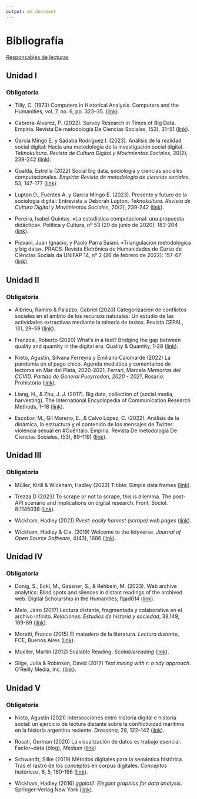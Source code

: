```yaml
---
output: md_document
---
```


# Bibliografía

[Responsables de lecturas](https://docs.google.com/spreadsheets/d/1daRYQMJXmObIAJEE3GKJkB89YuvCS28P4jiMcUdkSIU/edit?usp=sharing "Formulario")

## Unidad I

### Obligatoria

-   Tilly, C. (1973) Computers in Historical Analysis. Computers and the Humanities, vol. 7, no. 6,  pp. 323–35.  ([link](https://sci-hub.se/https://www.jstor.org/stable/30199589 "Computers in Historical Analysis")).

-   Cabrera-Álvarez, P. (2022). Survey Research in Times of Big Data. Empiria. Revista De metodología De Ciencias Sociales, (53), 31–51 ([link](https://revistas.uned.es/index.php/empiria/article/view/32611/24822 "Survey Research in Times of Big Data")).

-   García Mingo E. y Sádaba Rodríguez I. (2023). Análisis de la realidad social digital: Hacia una metodología de la investigación social digital. *Teknokultura. Revista de Cultura Digital y Movimientos Sociales*, 20(2), 239-242 ([link](https://revistas.ucm.es/index.php/TEKN/article/view/88460/4564456566089 "Análisis de la realidad social digital: Hacia una metodología de la investigación social digital")).

-   Gualda, Estrella (2022) Social big data, sociología y ciencias sociales computacionales. *Empiria: Revista de metodología de ciencias sociales*, 53, 147-177  ([link](https://revistas.uned.es/index.php/empiria/article/view/32631/24825 "Social big data, sociología y ciencias sociales computacionales")).

-   Lupton D., Fuentes A. y García Mingo E. (2023). Presente y futuro de la sociología digital: Entrevista a Deborah Lupton. *Teknokultura. Revista de Cultura Digital y Movimientos Sociales*, 20(2), 239-242 ([link](https://revistas.ucm.es/index.php/TEKN/article/view/87181/4564456566105 "Presente y futuro de la sociología digital: Entrevista a Deborah Lupton")).

- Pereira, Isabel Quintas. «La estadística computacional: una propuesta didáctica». Política y Cultura, nº 53 (29 de junio de 2020): 183-204 ([link](https://www.redalyc.org/journal/267/26763954009/html/ "La estadística computacional")).

-   Piovani, Juan Ignacio, y Paolo Parra Saiani. «Triangulación metodológica y big data». PRACS: Revista Eletrônica de Humanidades do Curso de Ciências Sociais da UNIFAP 14, nº 2 (26 de febrero de 2022): 157-67  ([link](https://github.com/agusnieto77/Sem-UBA/raw/master/bibliograf%C3%ADa/Piovani_Parra.pdf "Triangulación metodológica y big data")).

## Unidad II

### Obligatoria

-   Albrieu, Ramiro & Palazzo, Gabriel (2020) Categorización de conflictos sociales en el ámbito de los recursos naturales: Un estudio de las actividades extractivas mediante la minería de textos. Revista CEPAL, 131, 29--59 ([link](https://repositorio.cepal.org/bitstream/handle/11362/45952/RVE131_Albrieu.pdf?sequence=1&isAllowed=y "Categorización de conflictos sociales en el ámbito de los recursos naturales")).

-   Franzosi, Roberto (2020) What's in a text? Bridging the gap between quality and quantity in the digital era. Quality & Quantity, 1-28 ([link](https://sci-hub.se/https://doi.org/10.1007/s11135-020-01067-6 "What's in a text?")).

-   Nieto, Agustín, Silvana Ferreyra y Emiliano Calomarde (2022) La pandemia en el pago chico. Agenda mediática y comentarios de lectorxs en Mar del Plata, 2020-2021. Ferrari, Marcela *Memorias del COVID. Partido de General Pueyrredon, 2020 - 2021*, Rosario: Prohistoria ([link](https://www.academia.edu/77606214/TIEMPOS_DE_PANDEMIA "La pandemia en el pago chico")).

-   Liang, H., & Zhu, J. J. (2017). Big data, collection of (social media, harvesting). The International Encyclopedia of Communication Research Methods, 1--18 ([link](https://sci-hub.se/https://doi.org/10.1002/9781118901731.iecrm0015 "Big data, collection of (social media, harvesting)")).

-   Escobar, M., Gil Moreno, E., & Calvo López, C. (2022). Análisis de la dinámica, la estructura y el contenido de los mensajes de Twitter: violencia sexual en #Cuéntalo. Empiria. Revista De metodología De Ciencias Sociales, (53), 89–119) ([link](https://revistas.uned.es/index.php/empiria/article/view/32614/25534 "Análisis de la dinámica, la estructura y el contenido de los mensajes de Twitter")).

## Unidad III

### Obligatoria

-   Müller, Kirill & Wickham, Hadley (2022) Tibble: Simple data frames ([link](https://cran.r-project.org/web/packages/tibble/tibble.pdf "Tibble")).

- Trezza D (2023) To scrape or not to scrape, this is dilemma. The post-API scenario and implications on digital research. Front. Sociol. 8:1145038 ([link](https://www.frontiersin.org/articles/10.3389/fsoc.2023.1145038/full "To scrape or not to scrape")).

-   Wickham, Hadley (2021) *Rvest: easily harvest (scrape) web pages* ([link](https://cran.r-project.org/web/packages/rvest/rvest.pdf "easily harvest (scrape) web pages")).

-   Wickham, Hadley & Cia. (2019) Welcome to the tidyverse. *Journal of Open Source Software*, 4(43), 1686 ([link](https://doi.org/10.21105/joss.01686 "Welcome to the tidyverse")).

## Unidad IV

### Obligatoria

-   Donig, S., Eckl, M., Gassner, S., & Rehbein, M. (2023). Web archive analytics: Blind spots and silences in distant readings of the archived web. Digital Scholarship in the Humanities, fqad014 ([link](https://doi.org/10.1093/llc/fqad014 "Web archive analytics")).

-   Melo, Jairo (2017) Lectura distante, fragmentada y colaborativa en el archivo infinito. *Relaciones: Estudios de historia y sociedad*, 38,149, 169-89 ([link](https://www.scielo.org.mx/pdf/rz/v38n149/2448-7554-rz-38-149-00169.pdf "Lectura distante, fragmentada y colaborativa en el archivo infinito")).

-   Moretti, Franco (2015) El matadero de la literatura. *Lectura distant*e, FCE, Buenos Aires ([link](https://github.com/agusnieto77/Sem-UBA/raw/master/bibliograf%C3%ADa/Moretti%20-%20El%20matadero%20de%20la%20literatura%20III.pdf "El matadero de la literatura")).

-   Mueller, Martin (2012) Scalable Reading. *Scalablereading* ([link](https://scalablereading.northwestern.edu/?page_id=22 "Scalable Reading")).

-   Silge, Julia & Robinson, David (2017) *Text mining with r: a tidy approach*. O'Reilly Media, Inc. ([link](https://www.tidytextmining.com/ "Text mining with r")).

## Unidad V

### Obligatoria

-   Nieto, Agustín (2021) Intersecciones entre historia digital e historia social: un ejercicio de lectura distante sobre la conflictividad marítima en la historia argentina reciente. *Drassana*, 28, 122--142 ([link](https://doi.org/10.51829/Drassana.28.650 "Intersecciones entre historia digital e historia social")).

-   Rosati, German (2020) La visualización de datos es trabajo esencial. Factor\~data (blog), *Medium* ([link](https://medium.com/factor-data/la-visualizaci%C3%B3n-de-datos-es-trabajo-esencial-ea7acc20b5d3 "La visualización de datos es trabajo esencial"))

-   Schwandt, Silke (2019) Métodos digitales para la semántica histórica. Tras el rastro de los conceptos en corpus digitales. *Conceptos históricos*, 8, 5, 160-196 ([link](https://revistasacademicas.unsam.edu.ar/index.php/conhist/article/download/79/63/125 "Métodos digitales para la semántica histórica")).

-   Wickham, Hadley (2016) *ggplot2: Elegant graphics for data analysis*. Springer-Verlag New York ([link](https://github.com/agusnieto77/Sem-UBA/raw/master/bibliograf%C3%ADa/Hadley%20Wickham%20-%20ggplot2_%20Elegant%20Graphics%20for%20Data%20Analysis.pdf "ggplot2")).
